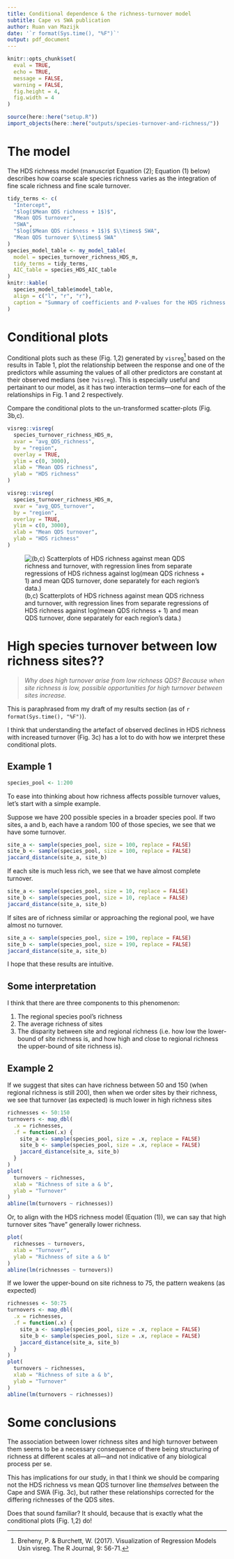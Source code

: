 ```yaml
---
title: Conditional dependence & the richness-turnover model
subtitle: Cape vs SWA publication
author: Ruan van Mazijk
date: '`r format(Sys.time(), "%F")`'
output: pdf_document
---
```


```r
knitr::opts_chunk$set(
  eval = TRUE,
  echo = TRUE,
  message = FALSE,
  warning = FALSE,
  fig.height = 4,
  fig.width = 4
)
```

```r
source(here::here("setup.R"))
import_objects(here::here("outputs/species-turnover-and-richness/"))
```

# The model

The HDS richness model (manuscript Equation (2); Equation (1) below) describes how coarse scale species richness varies as the integration of fine scale richness and fine scale turnover.

\begin{equation}
\begin{split}
  HDS \ richness =
    &\ Intercept + \\
    &\ Mean \ QDS \ richness +
       Mean \ QDS \ turnover +
       SWA + 
       (= \ main \ effects) \\
    &\ Mean \ QDS \ richness \times SWA + \ (= \ interaction \ effects) \\
    &\ Mean \ QDS \ turnover \times SWA
\end{split}
\end{equation}

```r
tidy_terms <- c(
  "Intercept",
  "$log($Mean QDS richness + 1$)$",
  "Mean QDS turnover",
  "SWA",
  "$log($Mean QDS richness + 1$)$ $\\times$ SWA",
  "Mean QDS turnover $\\times$ SWA"
)
species_model_table <- my_model_table(
  model = species_turnover_richness_HDS_m,
  tidy_terms = tidy_terms,
  AIC_table = species_HDS_AIC_table
)
knitr::kable(
  species_model_table$model_table, 
  align = c("l", "r", "r"),
  caption = "Summary of coefficients and P-values for the HDS richness model in Equation (1) above"
)
```

# Conditional plots

Conditional plots such as these (Fig. 1,2) generated by `visreg`[^1] based on the results in Table 1, plot the relationship between the response and one of the predictors while assuming the values of all other predictors are constant at their observed medians (see `?visreg`). This is especially useful and pertainant to our model, as it has two interaction terms---one for each of the relationships in Fig. 1 and 2 respectively.

Compare the conditional plots to the un-transformed scatter-plots (Fig. 3b,c).

[^1]: Breheny, P. & Burchett, W. (2017). Visualization of Regression Models Usin visreg. The R Journal, 9: 56-71.

```r
visreg::visreg(
  species_turnover_richness_HDS_m, 
  xvar = "avg_QDS_richness", 
  by = "region", 
  overlay = TRUE, 
  ylim = c(0, 3000),
  xlab = "Mean QDS richness",
  ylab = "HDS richness"
)
```

```r
visreg::visreg(
  species_turnover_richness_HDS_m,
  xvar = "avg_QDS_turnover", 
  by = "region", 
  overlay = TRUE,
  ylim = c(0, 3000),
  xlab = "Mean QDS turnover",
  ylab = "HDS richness"
)
```

![(b,c) Scatterplots of HDS richness against mean QDS richness and turnover, with regression lines from separate regressions of HDS richness against log(mean QDS richness + 1) and mean QDS turnover, done separately for each region's data.)](../figures/fig-2-richness-vs-turnover_for-conditional-dependence-visreg.png)

# High species turnover between low richness sites??

> _Why does high turnover arise from low richness QDS? Because when site richness is low, possible opportunities for high turnover between sites increase._

This is paraphrased from my draft of my results section (as of `r format(Sys.time(), "%F")`).

I think that understanding the artefact of observed declines in HDS richness with increased turnover (Fig. 3c) has a lot to do with how we interpret these conditional plots.

## Example 1

```r
species_pool <- 1:200
```

To ease into thinking about how richness affects possible turnover values, let's start with a simple example.

Suppose we have 200 possible species in a broader species pool. If two sites, a and b, each have a random 100 of those species, we see that we have some turnover. 

```r
site_a <- sample(species_pool, size = 100, replace = FALSE)
site_b <- sample(species_pool, size = 100, replace = FALSE)
jaccard_distance(site_a, site_b)
```

If each site is much less rich, we see that we have almost complete turnover. 

```r
site_a <- sample(species_pool, size = 10, replace = FALSE)
site_b <- sample(species_pool, size = 10, replace = FALSE)
jaccard_distance(site_a, site_b)
```

If sites are of richness similar or approaching the regional pool, we have almost no turnover.

```r
site_a <- sample(species_pool, size = 190, replace = FALSE)
site_b <- sample(species_pool, size = 190, replace = FALSE)
jaccard_distance(site_a, site_b)
```

I hope that these results are intuitive.

## Some interpretation

I think that there are three components to this phenomenon:

1. The regional species pool's richness
2. The average richness of sites
3. The disparity between site and regional richness (i.e. how low the lower-bound of site richness is, and how high and close to regional richness the upper-bound of site richness is).

## Example 2

If we suggest that sites can have richness between 50 and 150 (when regional richness is still 200), then when we order sites by their richness, we see that turnover (as expected) is much lower in high richness sites

```r
richnesses <- 50:150
turnovers <- map_dbl(
  .x = richnesses,
  .f = function(.x) {
    site_a <- sample(species_pool, size = .x, replace = FALSE)
    site_b <- sample(species_pool, size = .x, replace = FALSE)
    jaccard_distance(site_a, site_b)
  }
)
plot(
  turnovers ~ richnesses, 
  xlab = "Richness of site a & b", 
  ylab = "Turnover"
)
abline(lm(turnovers ~ richnesses))
```

Or, to align with the HDS richness model (Equation (1)), we can say that high turnover sites "have" generally lower richness.

```r
plot(
  richnesses ~ turnovers, 
  xlab = "Turnover",
  ylab = "Richness of site a & b"
)
abline(lm(richnesses ~ turnovers))
```

If we lower the upper-bound on site richness to 75, the pattern weakens (as expected)

```r
richnesses <- 50:75
turnovers <- map_dbl(
  .x = richnesses,
  .f = function(.x) {
    site_a <- sample(species_pool, size = .x, replace = FALSE)
    site_b <- sample(species_pool, size = .x, replace = FALSE)
    jaccard_distance(site_a, site_b)
  }
)
plot(
  turnovers ~ richnesses, 
  xlab = "Richness of site a & b", 
  ylab = "Turnover"
)
abline(lm(turnovers ~ richnesses))
```

# Some conclusions

The association between lower richness sites and high turnover between them seems to be a necessary consequence of there being structuring of richness at different scales at all---and not indicative of any biological process per se.

This has implications for our study, in that I think we should be comparing not the HDS richness vs mean QDS turnover line _themselves_ between the Cape and SWA (Fig. 3c), but rather these relationships corrected for the differing richnesses of the QDS sites.

Does that sound familiar? It should, because that is exactly what the conditional plots (Fig. 1,2) do!
